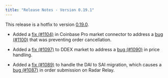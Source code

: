 ```yaml
---
title: "Release Notes - Version 0.19.1"
---
```


This release is a hotfix to version [0.19.0](/release-notes/0.19.0).

- Added a [fix (#1104)](https://github.com/CoinAlpha/hummingbot/pull/1100) in Coinbase Pro market connector to address a [bug (#1100)](https://github.com/CoinAlpha/hummingbot/issues/1100) that was preventing order cancellation.

- Added a [fix (#1097)](https://github.com/CoinAlpha/hummingbot/pull/1097) to DDEX market to address a [bug (#1090)](https://github.com/CoinAlpha/hummingbot/issues/1090) in price handling.

- Added a [fix (#1089)](https://github.com/CoinAlpha/hummingbot/pull/1089) to handle the DAI to SAI migration, which causes a [bug (#1087)](https://github.com/CoinAlpha/hummingbot/issues/1087) in order submission on Radar Relay.

